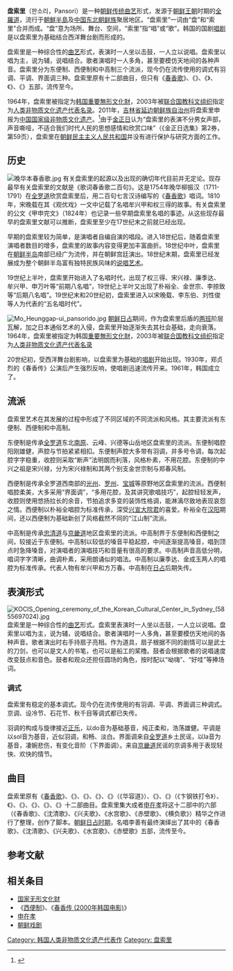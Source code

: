 {{Infobox Korean name
|img=Korea-Busan 3404-06 Pansori.JPG
|caption=
|hangul=판소리
|rr=Pansori
|mr=P'ansori
}}
'''盘索里'''（판소리，Pansori）是一种[[朝鲜传统音乐|朝鲜传统曲艺]]形式，发源于[[朝鲜王朝|朝鲜王朝]]时期的[[全羅道|全羅道]]，流行于[[朝鮮_(地區)|朝鮮半島]]及[[中国东北|中国东北]][[中國朝鮮族|朝鲜族]]聚居地区。“盘索里”一词由“盘”和“索里”合并而成。“盘”意为场所、舞台、空间，“索里”指“唱”或“歌”{{r|通史|田耕旭|李红梅|page1=1457|page2=269}}。韩国的国剧[[唱剧|唱剧]]是以盘索里为基础结合西洋舞台剧而形成的{{r|金大幸|page=130}}。

盘索里是一种综合性的[[曲艺|曲艺]]形式，表演时一人坐以击鼓，一人立以说唱。盘索里以唱为主，说为辅，说唱结合。歌者演唱时一人多角，甚至要模仿天地间的各种声音{{r|田耕旭|李黄勋|李红梅|金昌浩|page=269}}。盘索里分为东便制、西便制和中高制三个流派{{r|田耕旭|李红梅|page=298}}，现今仍在流传使用的调式有羽调、平调、界面调三种{{r|金昌浩}}。盘索里原有十二部曲目，但只有《[[春香歌|春香歌]]》、《{{link-ko|沈清歌|심청가}}》、《{{link-ko|兴夫歌|흥보가}}》、《{{link-ko|水宫歌|수궁가}}》、《{{link-ko|赤壁歌|적벽가}}》五部，流传至今{{r|赵杨|通史|田耕旭|page1=170|page2=1458|page3=268}}。

1964年，盘索里被指定为[[韩国|韩国]][[国家无形文化财|重要無形文化財]]，2003年被[[联合国教科文组织|联合国教科文组织]]指定为[[人类非物质文化遗产代表名录|人类非物质文化遗产代表名录]]{{r|李红梅}}。2011年，[[吉林省|吉林省]][[延边朝鲜族自治州|延边朝鲜族自治州]]将盘索里申报为[[中国国家级非物质文化遗产列表|中国国家级非物质文化遗产]]。<ref>{{cite web|publisher=延边新闻网|title=“80后”夫妻情系中国朝鲜族盘索里|url=http://www.ybnews.cn/news/people/201312/203142.html|date=2013-12-19|deadurl=yes|archiveurl=https://web.archive.org/web/20180322143416/http://www.ybnews.cn/news/people/201312/203142.html|archivedate=2018-03-22|access-date=2018-03-22}}</ref>由于[[金正日|金正日]]认为“盘索里的表演不分男女声部，声音嘶哑，不适合我们时代人民的思想感情和欣赏口味”（《金正日选集》第2券，第59页），盘索里在[[朝鲜民主主义人民共和国|朝鲜民主主义人民共和国]]并没有进行保护与研究方面的工作。{{r|赵杨|page=171}}

==历史==
[[File:晚华本春香歌.jpg|left]]
有关盘索里的起源以及出现的确切年代目前并无定论。现存最早有关盘索里的文献是《歌词春香歌二百句》。这是1754年晚华柳振汉（1711-1791）在[[全罗道|全罗道]]欣赏盘索里后，用二百句七言汉诗编写的《[[春香歌|春香歌]]》唱词{{r|金大幸|田耕旭|page1=4|page2=291}}。1810年，宋晚载在其《观优戏》一文中记载了名唱牟兴甲和权三得的故事。有关盘索里的公文《甲申完文》（1824年）也记录一些早期盘索里名唱的事迹。从这些现存最早的盘索里文献可以推断，盘索里至少在17世纪末之前就已经出现{{r|金大幸|page=3-4}}。

早期的盘索里较为简单，是演唱者自编自演的唱段。进入18世纪后，随着盘索里演唱者数目的增多，盘索里的故事内容变得更加丰富曲折{{r|金大幸|田耕旭|page1=4|page2=289}}。18世纪中叶，盘索里在[[朝鲜半岛|朝鲜半岛]]南部已经广为流传{{r|金昌浩}}，并在朝鲜宫廷演出{{r|田耕旭|page=290}}。18世纪末期，盘索里已经发展成为整个朝鲜半岛富有独特民族风味的[[说唱艺术|说唱艺术]]{{r|金昌浩}}。

19世纪上半叶，盘索里开始进入了名唱时代，出现了权三得、宋兴禄、廉季达、牟兴甲、申万叶等“前期八名唱”，19世纪上半叶又出现了朴裕全、金世宗、李捺致等“后期八名唱”。19世纪末和20世纪初，盘索里进入以宋晚载、李东伯、刘性俊等人为代表的“五名唱时代”。{{r|金大幸|page=5}}

[[File:Mo_Heunggap-ui_pansorido.jpg|thumb]]
[[朝鮮日治時期|朝鲜日占]]期间，作为盘索里后盾的[[两班|两班]]阶层瓦解，加之日本通俗艺术的入侵，盘索里开始逐渐失去其社会基础，走向衰落{{r|田耕旭|page =295}}。1964年，盘索里被指定为韩国[[国家无形文化财|重要無形文化財]]，2003年被[[联合国教科文组织|联合国教科文组织]]指定为[[人类非物质文化遗产代表名录|人类非物质文化遗产代表名录]]{{r|李红梅}}

20世纪初，受西洋舞台剧影响，以盘索里为基础的[[唱剧|唱剧]]开始出现。1930年，郑贞烈的《春香传》公演后产生强烈反响，使唱剧迅速流传开来。1961年，韩国成立了{{link-ko|国立唱剧团|국립중앙극장}}{{r|金大幸|page=5}}。

==流派==
盘索里艺术在其发展的过程中形成了不同区域的不同流派和风格。其主要流派有东便制、西便制和中高制。{{r|田耕旭|李红梅|page=298}}

东便制是传承[[全罗道|全罗道]]东北[[南原市|南原]]、云峰、兴德等山岳地区盘索里的流派。东便制唱腔阳刚雄健，声腔与节拍紧紧相扣。东便制声腔大多带有羽调，并多号令调，每次起腔字字稳重，收腔则采取“断声”法明朗而利落，风格朴素，不用花腔。东便制的中兴之祖是宋兴禄，分为宋兴禄制和其两个别支金世宗制与郑春风制。{{r|田耕旭|李红梅|page=299-301}}

西便制是传承全罗道西南部的[[光州广域市|光州]]、[[羅州市|罗州]]、[[宝城郡|宝城]]等原野地区盘索里的流派。西便制唱腔柔美，大多采用“界面调”，“多用花腔，及其讲究歌唱技巧”，起腔轻轻发声，收腔则使用悠扬拉长的余音，节拍追求多变的装饰性格调，能淋漓尽致地表现哀怨之情。西便制以朴裕全唱腔为标准传承，深受[[兴宣大院君|兴宣大院君]]的喜爱。朴裕全在[[首尔|汉阳]]期间，还以西便制为基础新创了风格截然不同的“江山制”流派。{{r|田耕旭|李红梅|page=299-301}}

中高制是传承[[忠清道|忠清道]]与[[京畿道|京畿道]]地区盘索里的流派。中高制界于东便制和西便制之间，较接近于东便制。中高制以较低的嗓音平稳起腔，中间逐渐提高嗓音，唱到顶点时急降嗓音，对演唱者的演唱技巧和音量有很高的要求。中高制声音高低分明，唱词字字清晰，曲调朴素，采用朗诵似的唱法。中高制以廉季达、金成玉两人的唱腔为标准传承。代表人物有牟兴甲和方万春。中高制在[[朝鮮日治時期|日占]]后期失传。{{r|田耕旭|李红梅|page=299-302}}

==表演形式==
[[File:KOCIS_Opening_ceremony_of_the_Korean_Cultural_Center_in_Sydney_(5855697024).jpg|thumb]]
盘索里是一种综合性的[[曲艺|曲艺]]形式。盘索里表演时一人坐以击鼓，一人立以说唱。盘索里以唱为主，说为辅，说唱结合。歌者演唱时一人多角，甚至要模仿天地间的各种声音。歌者演出时右手持扇子亮相。作为道具，扇子根据不同的剧情可以是武士的刀剑，也可以是文人的书笔，也可以是船工的桨橹。鼓者会根据歌者的说唱速度改变鼓点和音色。鼓者和观众还担任圆场的角色，按时配以“呦嗨”、“好哇”等捧场词。{{r|田耕旭|李黄勋|李红梅|金昌浩|page=269}}

===调式===
盘索里有稳定的基本调式。现今仍在流传使用的有羽调、平调、界面调三种调式。京调、设冷节、石花节、秋千目等调式都已失传。{{r|金昌浩}}

羽调的构成与旋律接近[[正乐|正乐]]，以do音为基础基音，纯正柔和，浩荡雄健。平调是以sol音为基音，近似羽调，和畅、淡白。界面调来自[[全罗道|全罗道]]乡土民谣，以la音为基音，凄婉悲伤，有变化音阶（下界面调）。来自[[京畿道|京畿道]]民谣的京调多用于表现轻快、欢快的情节。{{r|金昌浩}}

==曲目==
盘索里原有《[[春香歌|春香歌]]》、《{{link-ko|沈清歌|심청가}}》、《{{link-ko|兴夫歌|흥보가}}》、《{{link-ko|水宫歌|수궁가}}》、《{{link-ko|赤壁歌|적벽가}}》（《华容道》）、《{{link-ko|雄雉打令|장끼타령}}》、《{{link-ko|横负歌|가루지기타령}}》（《卞钢铁打令》）、《{{link-ko|武淑曰字打令|무숙이타령}}》、《{{link-ko|裴裨将打令|배비장타령}}》、《{{link-ko|江陵梅花打令|강릉매화타령}}》、《{{link-ko|假神仙打令|가짜신선타령}}》、《{{link-ko|雍固执打令|옹고집타령}}》十二部曲目。盘索里集大成者[[申在孝|申在孝]]将这十二部中的六部（《春香歌》、《沈清歌》、《兴夫歌》、《水宫歌》、《赤壁歌》、《横负歌》）精华之作进行了整理，创作了脚本。[[朝鲜日占时期|朝鲜日占时期]]，名唱李善有最终演绎出了其中的《春香歌》、《沈清歌》、《兴夫歌》、《水宫歌》、《赤壁歌》五部，流传至今。{{r|赵杨|通史|田耕旭|page1=170|page2=1458|page3=268}}

==参考文献==
{{Reflist|2|refs=
<ref name="金大幸">{{cite book |author=[韩] 金大幸 |coauthors=[韩] 闵子、郭雪妮 译 |title=《韩国的盘所哩文化》 |year=2014年11月|publisher=中国社会出版社 |location=北京 |isbn=978-7-5087-4884-9}}</ref>
<ref name="田耕旭">{{cite book |author=[韩] 田耕旭 |coauthors=[韩] 文盛哉 译 |title=《韩国的传统戏剧》 |year=2014年11月|publisher=复旦大学出版社 |location=上海 |isbn=978-7-309-10893-4}}</ref>
<ref name="赵杨">{{cite book |author=赵杨 |coauthors= |title=《朝鲜民间文学》 |year=2012年12月|publisher=宁夏人民教育出版社 |location=银川 |isbn=978-7-5544-0134-7}}</ref>
<ref name="通史">{{cite book |author=李岩|coauthors=徐建顺、池水涌、俞成云  |title=《朝鲜文学通史》|year=2010年9月 |publisher=社会科学文献出版社 |location=北京|ISBN=978-7-5097-1511-6}}</ref>
<ref name="李红梅">{{cite journal |title=历史与当代文明中韩国“盘索里”艺术的生成、变异及走向|author=李红梅 | coauthors =  |journal= 《音乐研究》 |date= 2008年04期}}</ref>
<ref name="李黄勋">{{cite journal |title=朝鲜族的说唱艺术——盘索里 |author=李黄勋  | coauthors =  |journal= 《中国音乐》 |date= 1989年04期}}</ref>
<ref name="金昌浩">{{cite journal |title=“盘索里”的特征及其在中国的流传 |author=金昌浩  | coauthors =  |journal= 《戏曲艺术》 |date=1987年03期}}</ref>
}}

==相关条目==
{{Commons category|Pansori}}
*[[国家无形文化财|国家无形文化财]]
*《[[西便制|西便制]]》、《[[春香传_(2000年韩国电影)|春香传 (2000年韩国电影)]]》
*[[申在孝|申在孝]]
*[[朝鲜戏剧|朝鲜戏剧]]

{{朝鮮半島音樂}}
[[Category:_韩国人类非物质文化遗产代表作|Category: 韩国人类非物质文化遗产代表作]]
[[Category:_盘索里|Category: 盘索里]]